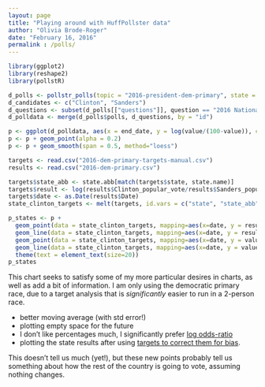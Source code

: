 ```yaml
---
layout: page
title: "Playing around with HuffPollster data"
author: "Olivia Brode-Roger"
date: "February 16, 2016"
permalink : /polls/
---
```


```r
library(ggplot2)
library(reshape2)
library(pollstR)
```

```r
d_polls <- pollstr_polls(topic = "2016-president-dem-primary", state = "US", after="2016-01-01", max_pages=500)
d_candidates <- c("Clinton", "Sanders")
d_questions <- subset(d_polls[["questions"]], question == "2016 National Democratic Primary" & choice %in% d_candidates & value > 0)
d_polldata <- merge(d_polls$polls, d_questions, by = "id")

p <- ggplot(d_polldata, aes(x = end_date, y = log(value/(100-value)), color = choice)) + xlim(as.Date(c("2016-01-01", "2016-06-15")))
p <- p + geom_point(alpha = 0.2)
p <- p + geom_smooth(span = 0.5, method="loess")

targets <- read.csv("2016-dem-primary-targets-manual.csv")
results <- read.csv("2016-dem-primary.csv")

targets$state_abb <- state.abb[match(targets$state, state.name)]
targets$result <- log(results$Clinton_popular_vote/results$Sanders_popular_vote)
targets$date <- as.Date(results$Date)
state_clinton_targets <- melt(targets, id.vars = c("state", "state_abb", "date", "result"))

p_states <- p +
  geom_point(data = state_clinton_targets, mapping=aes(x=date, y = result-value, color = variable), size=3) +
  geom_line(data = state_clinton_targets, mapping=aes(x=date, y = result-value, color = variable), alpha = 0.8) +
  geom_point(data = state_clinton_targets, mapping=aes(x=date, y = value-result, color = variable), size=3) +
  geom_line(data = state_clinton_targets, mapping=aes(x=date, y = value-result, color = variable), alpha = 0.8) +
  theme(text = element_text(size=20))
p_states
```

This chart seeks to satisfy some of my more particular desires in charts, as well as add a bit of information.
I am only using the democratic primary race, due to a target analysis that is *significantly* easier to run in a 2-person race.

- better moving average (with std error!)
- plotting empty space for the future
- I don't like percentages much, I significantly prefer [log odds-ratio]({% post_url 2016-02-13-why-I-prefer-log-odds-ratio %})
- plotting the state results after using [targets to correct them for bias]({site_url}/targets).

This doesn't tell us much (yet!), but these new points probably tell us something about how the rest of the country is going to vote, assuming nothing changes.